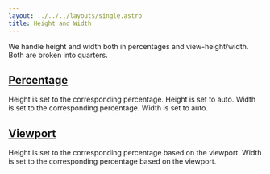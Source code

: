 ```yaml
---
layout: ../../../layouts/single.astro
title: Height and Width
---
```


We handle height and width both in percentages and view-height/width. Both are broken into quarters.

## [Percentage](#percentage)

<Classes result="true">
  <Classesrow classname="h-{ 25, 50, 75, 100 }">
    Height is set to the corresponding percentage.
  </Classesrow>
  <Classesrow classname="h-auto">
    Height is set to auto.
  </Classesrow>
  <Classesrow classname="w-{ 25, 50, 75, 100 }">
    Width is set to the corresponding percentage.
  </Classesrow>
  <Classesrow classname="w-auto">
    Width is set to auto.
  </Classesrow>
</Classes>

## [Viewport](#viewport)

<Classes result="true">
  <Classesrow classname="vh-{ 25, 50, 75, 100 }">
    Height is set to the corresponding percentage based on the viewport.
  </Classesrow>
  <Classesrow classname="vw-{ 25, 50, 75, 100 }">
    Width is set to the corresponding percentage based on the viewport.
  </Classesrow>
</Classes>
 